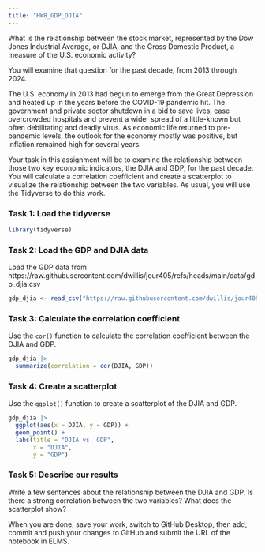 ```yaml
---
title: "HW8_GDP_DJIA"
---
```


What is the relationship between the stock market, represented by the Dow Jones Industrial Average, or DJIA, and the Gross Domestic Product, a measure of the U.S. economic activity?

You will examine that question for the past decade, from 2013 through 2024.

The U.S. economy in 2013 had begun to emerge from the Great Depression and heated up in the years before the COVID-19 pandemic hit. The government and private sector shutdown in a bid to save lives, ease overcrowded hospitals and prevent a wider spread of a little-known but often debilitating and deadly virus. As economic life returned to pre-pandemic levels, the outlook for the economy mostly was positive, but inflation remained high for several years.

Your task in this assignment will be to examine the relationship between those two key economic indicators, the DJIA and GDP, for the past decade. You will calculate a correlation coefficient and create a scatterplot to visualize the relationship between the two variables. As usual, you will use the Tidyverse to do this work.

### Task 1: Load the tidyverse

```r
library(tidyverse)
```

### Task 2: Load the GDP and DJIA data

Load the GDP data from https://raw.githubusercontent.com/dwillis/jour405/refs/heads/main/data/gdp_djia.csv

```r
gdp_djia <- read_csv("https://raw.githubusercontent.com/dwillis/jour405/refs/heads/main/data/gdp_djia.csv")
```

### Task 3: Calculate the correlation coefficient

Use the `cor()` function to calculate the correlation coefficient between the DJIA and GDP.

```r
gdp_djia |> 
  summarize(correlation = cor(DJIA, GDP))
```

### Task 4: Create a scatterplot

Use the `ggplot()` function to create a scatterplot of the DJIA and GDP.

```r
gdp_djia |> 
  ggplot(aes(x = DJIA, y = GDP)) +
  geom_point() +
  labs(title = "DJIA vs. GDP",
       x = "DJIA",
       y = "GDP")
```

### Task 5: Describe our results

Write a few sentences about the relationship between the DJIA and GDP. Is there a strong correlation between the two variables? What does the scatterplot show?


When you are done, save your work, switch to GitHub Desktop, then add, commit and push your changes to GitHub and submit the URL of the notebook in ELMS.

